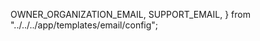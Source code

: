   OWNER_ORGANIZATION_EMAIL,
  SUPPORT_EMAIL,
} from "../../../app/templates/email/config";


<Intro
  title="Visualize Swiss Open Government Data"
  teaser="Create and embed visualizations from any dataset provided by the LINDAS Linked Data Service."
  buttonLabel="Create a visualization"
/>
<Tutorial
  headline="Visualize data in just a few steps…"
  step1="Select a dataset"
  step2="Edit the visualization"
  step3="Share & embed"
/>
<Examples
  headline="Make it your own…"
  example1Headline="Create beautiful visualizations"
  example1Description="Choose from a wide range of chart types and configure them according to your needs."
  example2Headline="Use powerful customizations"
  example2Description="With the help of custom filters and data segmentation, even complex issues can be visualized."
/>
<Section>
  <Contribute
    headline="Would you like to visualize your own data?"
    description="Find out how you can integrate your data into the LINDAS Linked Data Service."
    buttonLabel="Learn how"
    buttonUrl="https://lindas.admin.ch/?lang=en"
  />
  <Divider
    orientation="vertical"
    flexItem
    sx={{ display: ["hidden", "box"] }}
  />
  <Newsletter
    headline="Subscribe to our Newsletter"
    description="Stay up to date and subscribe to our newsletter by adding your email address below."
    buttonLabel="Subscribe"
    buttonUrl={OWNER_ORGANIZATION_EMAIL}
  />
</Section>
<Section
  sx={{
    color: "grey.800",
  }}
>
  <BugReport
    headline="Found a bug?"
    description="Please report the bug, so can fix it as soon as possible"
    buttonLabel="Report a bug"
    buttonUrl={createMailtoLink("en", {
      recipients: {
        to: OWNER_ORGANIZATION_EMAIL,
        cc: SUPPORT_EMAIL,
      },
      template: bugReportTemplates,
    })}
  />
  <Divider
    orientation="vertical"
    flexItem
    sx={{ display: ["hidden", "box"], color: "grey.500" }}
  />
  <FeatureRequest
    headline="New feature request"
    description="Submit your feature requests today and help shape the future of our platform!"
    buttonLabel="Submit"
    buttonUrl={createMailtoLink("en", {
      recipients: {
        to: OWNER_ORGANIZATION_EMAIL,
        cc: SUPPORT_EMAIL,
      },
      template: featureRequestTemplates,
    })}
  />
</Section>
